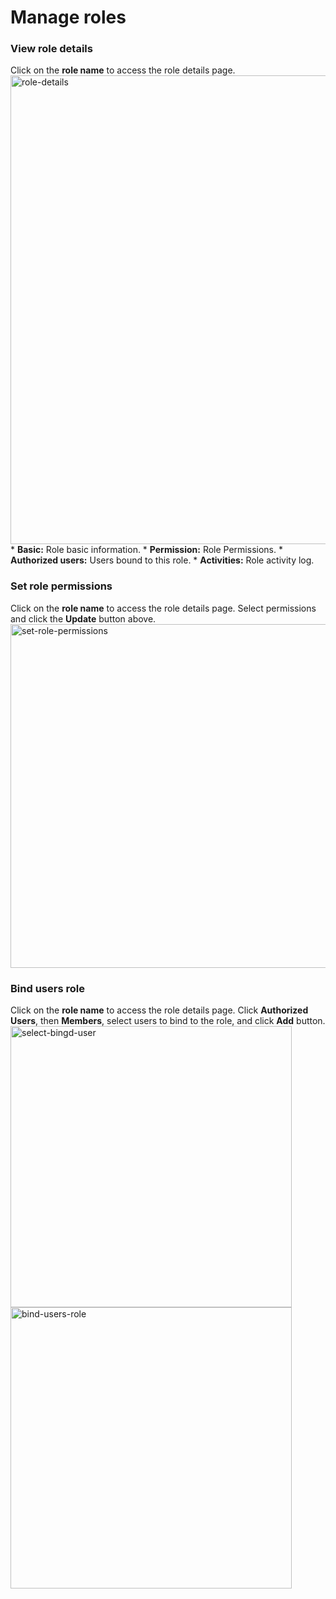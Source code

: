 # Manage roles

### View role details
Click on the **role name** to access the role details page.
    <img src="/images/docs/admin-guides/roles/role-details.png" alt="role-details" width="750"/>
    * **Basic:** Role basic information.
    * **Permission:** Role Permissions. 
    * **Authorized users:** Users bound to this role.
    * **Activities:** Role activity log.

### Set role permissions
Click on the **role name** to access the role details page. Select permissions and click the **Update** button above.
    <img src="/images/docs/admin-guides/roles/set-role-permissions.png" alt="set-role-permissions" width="550"/>

### Bind users role
Click on the **role name** to access the role details page. Click **Authorized Users**, then **Members**, select users to bind to the role, and click **Add** button.
    <img src="/images/docs/admin-guides/roles/select-bingd-user.png" alt="select-bingd-user" width="450"/>
    <img src="/images/docs/admin-guides/roles/bind-users-role.png" alt="bind-users-role" width="450"/>